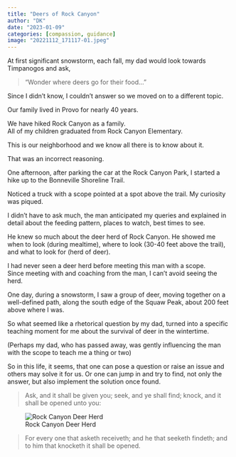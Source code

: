 ---
title: "Deers of Rock Canyon"
author: "DK"
date: "2023-01-09"
categories: [compassion, guidance]
image: "20221112_171117-01.jpeg"
---

At first significant snowstorm, each fall, my dad would look towards Timpanogos and ask,

> “Wonder where deers go for their food…”

Since I didn’t know, I couldn’t answer so we moved on to a different topic.

Our family lived in Provo for nearly 40 years.

We have hiked Rock Canyon as a family.  
All of my children graduated from Rock Canyon Elementary.  

This is our neighborhood and we know all there is to know about it.

That was an incorrect reasoning.

One afternoon, after parking the car at the Rock Canyon Park, I started a hike up to the Bonneville Shoreline Trail.

Noticed a truck with a scope pointed at a spot above the trail.
My curiosity was piqued.

I didn’t have to ask much, the man anticipated my queries and explained in detail about the feeding pattern, places to watch, best times to see.  

He knew so much about the deer herd of Rock Canyon.
He showed me when to look (during mealtime), where to look (30-40 feet above the trail), and what to look for (herd of deer).

I had never seen a deer herd before meeting this man with a scope.  
Since meeting with and coaching from the man, I can’t avoid seeing the herd.

One day, during a snowstorm, I saw a group of deer, moving together on a well-defined path, along the south edge of the Squaw Peak, about 200 feet above where I was.

So what seemed like a rhetorical question by my dad, turned into a specific teaching moment for me about the survival of deer in the wintertime.

(Perhaps my dad, who has passed away, was gently influencing the man with the scope to teach me a thing or two)

So in this life, it seems, that one can pose a question or raise an issue and others may solve it for us.
Or one can jump in and try to find, not only the answer, but also implement the solution once found.

> Ask, and it shall be given you; 
seek, and ye shall find; 
knock, and it shall be opened unto you:

![Rock Canyon Deer Herd](20220306_075930.jpg)

> For every one that asketh receiveth; 
and he that seeketh findeth; 
and to him that knocketh it shall be opened.